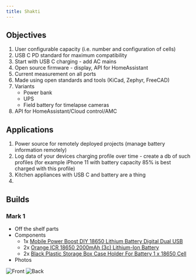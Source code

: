 ```yaml
---
title: Shakti
---
```


## Objectives

1. User configurable capacity (i.e. number and configuration of cells)
2. USB C PD standard for maximum compatibility
3. Start with USB C charging - add AC mains
4. Open source firmware - display, API for HomeAssistant
5. Current measurement on all ports
6. Made using open standards and tools (KiCad, Zephyr, FreeCAD)
7. Variants
   - Power bank
   - UPS
   - Field battery for timelapse cameras
8. API for HomeAssistant/Cloud control/AMC

## Applications

1. Power source for remotely deployed projects (manage battery information remotely)
2. Log data of your devices charging profile over time - create a db of such profiles (for example iPhone 11 with battery capacity 85% is best charged with this profile)
3. Kitchen appliances with USB C and battery are a thing
4.

## Builds

### Mark 1

- Off the shelf parts
- Components
  - 1x [Mobile Power Boost DIY 18650 Lithium Battery Digital Dual USB](https://robu.in/product/mobile-power-boost-diy-18650-lithium-battery-digital-dual-usb/)
  - 2x [Orange ICR 18650 2000mAh (3c) Lithium-Ion Battery](https://robu.in/product/orange-icr-18650-2000mah-20c-lithium-ion-battery/)
  - 2x [Black Plastic Storage Box Case Holder For Battery 1 x 18650 Cell](https://robu.in/product/1-x-18650-cell-box/)
- Photos

![Front](./_shakti/front.jpeg)
![Back](./_shakti/back.jpeg)